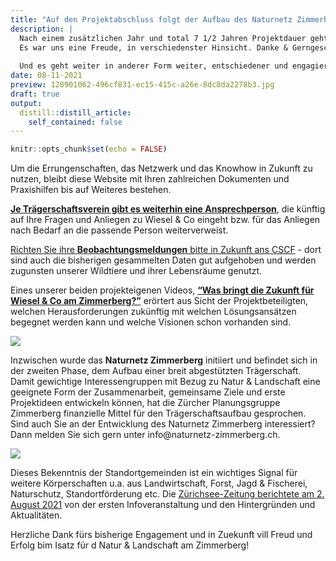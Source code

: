 ```yaml
---
title: "Auf den Projektabschluss folgt der Aufbau des Naturnetz Zimmerberg!"
description: |
  Nach einem zusätzlichen Jahr und total 7 1/2 Jahren Projektdauer geht Wiesel & Co am Zimmerberg jetzt definitiv zu Ende.
  Es war uns eine Freude, in verschiedenster Hinsicht. Danke & Gerngeschehen.
  
  Und es geht weiter in anderer Form weiter, entschiedener und engagierter wie nie zuvor.
date: 08-11-2021
preview: 128901062-496cf831-ec15-415c-a26e-8dc8da2278b3.jpg
draft: true
output:
  distill::distill_article:
    self_contained: false
---
```



```r
knitr::opts_chunk$set(echo = FALSE)
```

Um die Errungenschaften, das Netzwerk und das Knowhow in Zukunft zu nutzen, bleibt diese Website mit Ihren zahlreichen Dokumenten und Praxishilfen bis auf Weiteres bestehen. 

**[Je Trägerschaftsverein gibt es weiterhin eine Ansprechperson](/ueber-uns/27-die-traegerschaft-wir-stellen-uns-vor/)**, die künftig auf Ihre Fragen und Anliegen zu Wiesel & Co eingeht bzw. für das Anliegen nach Bedarf an die passende Person weiterverweist.

[Richten Sie ihre **Beobachtungsmeldungen** bitte in Zukunft ans CSCF](/Beobachtung-Melden.html) - dort sind auch die bisherigen gesammelten Daten gut aufgehoben und werden zugunsten unserer Wildtiere und ihrer Lebensräume genutzt.

Eines unserer beiden projekteigenen Videos, <a href="https://youtu.be/1ET_8utQuwk" target="_blank">**"Was bringt die Zukunft für Wiesel & Co am Zimmerberg?"**</a> erörtert aus Sicht der Projektbeteiligten, welchen Herausforderungen zukünftig mit welchen Lösungsansätzen begegnet werden kann und welche Visionen schon vorhanden sind.

![](128899128-2b4de64d-f277-45c6-beba-5a3da3a2e969.JPG)

Inzwischen wurde das **Naturnetz Zimmerberg** initiiert und befindet sich in der zweiten Phase, dem Aufbau einer breit abgestützten Trägerschaft.
Damit gewichtige Interessengruppen mit Bezug zu Natur & Landschaft eine geeignete Form der Zusammenarbeit, gemeinsame Ziele und erste Projektideen entwickeln können, hat die Zürcher Planungsgruppe Zimmerberg finanzielle Mittel für den Trägerschaftsaufbau gesprochen. 
Sind auch Sie an der Entwicklung des Naturnetz Zimmerberg interessiert? 
Dann melden Sie sich gern unter info@naturnetz-zimmerberg.ch.

![](128898851-f90d1665-ff45-4081-9384-347fa7bc3452.jpg)

Dieses Bekenntnis der Standortgemeinden ist ein wichtiges Signal für weitere Körperschaften u.a. aus Landwirtschaft, Forst, Jagd & Fischerei, Naturschutz, Standortförderung etc. 
Die [Zürichsee-Zeitung berichtete am 2. August 2021](https://www.zsz.ch/neues-netzwerk-soll-natur-am-linken-seeufer-foerdern-822039542417) von der ersten Infoveranstaltung und den Hintergründen und Aktualitäten.

Herzliche Dank fürs bisherige Engagement und in Zuekunft vill Freud und Erfolg bim Isatz für d Natur & Landschaft am Zimmerberg!
